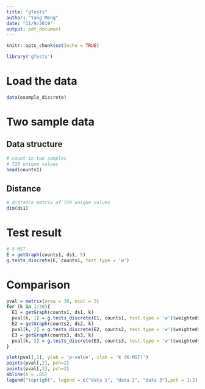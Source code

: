```yaml
---
title: "gTests"
author: "Yang Meng"
date: "11/9/2019"
output: pdf_document
---
```


```r
knitr::opts_chunk$set(echo = TRUE)
```

```r
library('gTests')
```

# Load the data

```r
data(example_discrete)
```

# Two sample data

## Data structure

```r
# count in two samples
# 720 unique values
head(counts1)
```

## Distance

```r
# distance matrix of 720 unique values
dim(ds1)
```

# Test result

```r
# 5-MST
E = getGraph(counts1, ds1, 5)
g.tests_discrete(E, counts1, test.type = 'w')
```

# Comparison

```r
pval = matrix(nrow = 30, ncol = 3)
for (k in 1:30){
  E1 = getGraph(counts1, ds1, k)
  pval[k, 1] = g.tests_discrete(E1, counts1, test.type = 'w')$weighted$pval.approx_u
  E2 = getGraph(counts2, ds2, k)
  pval[k, 2] = g.tests_discrete(E2, counts2, test.type = 'w')$weighted$pval.approx_u
  E3 = getGraph(counts3, ds3, k)
  pval[k, 3] = g.tests_discrete(E3, counts3, test.type = 'w')$weighted$pval.approx_u
}
```

```r
plot(pval[,1], ylab = 'p-value', xlab = 'k (K-MST)')
points(pval[,2], pch=2)
points(pval[,3], pch=3)
abline(h = .05)
legend("topright", legend = c("data 1", "data 2", "data 3"),pch = 1:3)
```
